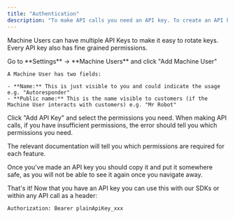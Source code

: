 ```yaml
---
title: "Authentication"
description: "To make API calls you need an API key. To create an API key you'll first need to create a Machine User."
---
```


Machine Users can have multiple API Keys to make it easy to rotate keys. Every API key also has fine grained permissions.

<Steps>
  <Step title="Create a machine user">
    Go to **Settings** → **Machine Users** and click "Add Machine User"

    A Machine User has two fields:

    - **Name:** This is just visible to you and could indicate the usage e.g. "Autoresponder"
    - **Public name:** This is the name visible to customers (if the Machine User interacts with customers) e.g. "Mr Robot"

  </Step>
  <Step title="Create an API Key">
Click "Add API Key" and select the permissions you need. When making API calls, if you have insufficient permissions, the error should tell you which permissions you need.

The relevant documentation will tell you which permissions are required for each feature.

Once you've made an API key you should copy it and put it somewhere safe, as you will not be able to see it again once you navigate away.

  </Step>
  <Step title="Go build things 🚀">
That's it! Now that you have an API key you can use this with our SDKs or within any API call as a header:

```text
Authorization: Bearer plainApiKey_xxx
```

  </Step>
</Steps>
